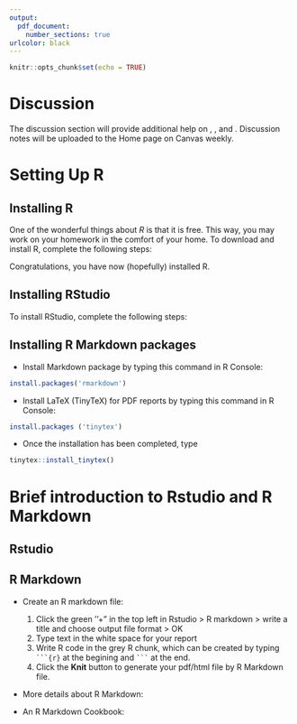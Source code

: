 ```yaml
---
output: 
  pdf_document:
    number_sections: true
urlcolor: black
---
```


```r
knitr::opts_chunk$set(echo = TRUE)
```

\begin{center}
   \framebox{
      \vbox{\vspace{2mm}
    \hbox to 6.28in { {\bf STA 106B: Applied Statistical Methods - Analysis of Variance
		\hfill Spring 2024} }
       \vspace{4mm}
       \hbox to 6.28in { {\Large \hfill Discussion 1  \hfill} }
       \vspace{2mm}
       \hbox to 6.28in { {\it \hfill TA: Zhikuan Quan, zkquan@ucdavis.edu \hfill} }
       \vspace{1mm}
       \hbox to 6.28in { {\it \hfill \href{https://ucdavis.zoom.us/j/2478285521}{Office Hour: Thursday 4:30 pm - 6:30 pm} \hfill} }
       }
   }
\end{center}

\vspace*{4mm}


# Discussion
The discussion section will provide additional help on \textbf{data analysis (in R)}, \textbf{concept understanding}, and \textbf{homework assignments/quizzes}. Discussion notes will be uploaded to the Home page on Canvas weekly.

# Setting Up R
## Installing R
One of the wonderful things about $R$ is that it is free. This way, you may work on your homework in the comfort of your home. To download and install R, complete the following steps:
\begin{enumerate}
	\item Go to \url{http://cran.freestatistics.org/}
	\item If you have Linux, click "Download R for Linux" and select the appropriate platform.
	\item If you have a Mac, click "Download R for (Mac) OS X", and select the appropriate package based on your operating system.
	\item Follow the instructions of the installer.
\end{enumerate}
Congratulations, you have now (hopefully) installed R.

## Installing RStudio
To install RStudio, complete the following steps:
\begin{enumerate}
	\item Go to \href{http://rstudio.org/}{http://rstudio.org/}
	\item Click on the "Download RStudio" button.
	\item Select the "Desktop" option.
	\item Select the appropriate link (usually the recommended one for your system works just fine).
\end{enumerate}

\newpage
## Installing R Markdown packages
- Install Markdown package by typing this command in R Console:
```r
install.packages('rmarkdown')
```
- Install LaTeX (TinyTeX) for PDF reports by typing this command in R Console:
```r
install.packages ('tinytex')
```
- Once the installation has been completed, type
```r
tinytex::install_tinytex()
```


# Brief introduction to Rstudio and R Markdown

## Rstudio
\begin{itemize}
	\item Click the RStudio icon to run this program, and R will open automatically in the background at the same time. You should have 4 panels. A brief description of the four windows follows:
	\begin{enumerate}
		\item \textbf{Environment, History, Build, VCS}: This window lists all Variables, Data, and Functions defined by us.
		\item \textbf{Files, Plots, Packages, Help}: We can use the help or \text{?} command to get the documentation of any functions, and the relevant help document will be opened. Furthermore, if we plot a figure, it will be displayed in this panel as well.
		\item \textbf{Console}: The place we can type in commands and retrieve our output.
		\item \textbf{Source}: The place to store our commands.
	\end{enumerate}
	\item Ways of typing commands in R:
	\begin{enumerate}
		\item Type code in Console
		\item \textbf{Recommended}: Create a new source file, type code in the file: \\
		click the green cross (+) in the top left corner, and choose "R script".
	\end{enumerate}
	\item Running R code:
	\begin{enumerate}
		\item In R Console: hit *Enter* after the command line
		\item In R Source files:\\
		 Place the cursor in the line or highlight the part you want to run and hit the "run" button on the menu, or apply the shortcut: \textbf{command + Return(MAC)} or \textbf{Ctrl + Enter(Windows)}
	\end{enumerate}
	\item Save R Source files (Script, notebook, markdown):
	\begin{enumerate}
		\item click the blue square button in the source window.
		\item click File $>$ Save/ Save as.
	\end{enumerate}
\end{itemize}


## R Markdown

- Create an R markdown file:
    1. Click the green ''+" in the top left in Rstudio > R markdown > write a title and choose output file format > OK
    2. Type text in the white space for your report
    3. Write R code in the grey R chunk, which can be created by typing ` ```{r} ` at the begining and ` ``` ` at the end.
    4. Click the **Knit** button to generate your pdf/html file by R Markdown file.
    
- More details about R Markdown: \url{https://rmarkdown.rstudio.com/authoring_basics.html}

- An R Markdown Cookbook: \url{https://bookdown.org/yihui/rmarkdown-cookbook/}


